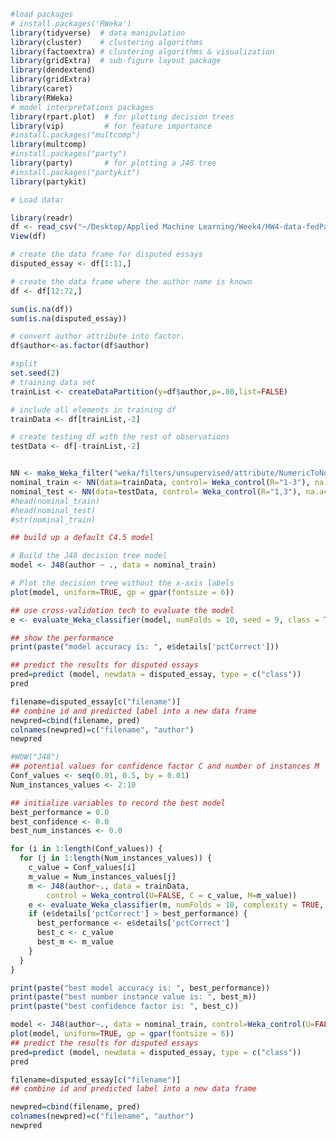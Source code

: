 ```r
#load packages
# install.packages('RWeka')
library(tidyverse)  # data manipulation
library(cluster)    # clustering algorithms
library(factoextra) # clustering algorithms & visualization
library(gridExtra)  # sub-figure layout package
library(dendextend)
library(gridExtra)
library(caret)
library(RWeka)
# model interpretations packages
library(rpart.plot)  # for plotting decision trees
library(vip)         # for feature importance
#install.packages("multcomp")
library(multcomp)
#install.packages("party")
library(party)       # for plotting a J48 tree  
#install.packages("partykit")
library(partykit)
```

```r
# Load data:

library(readr)
df <- read_csv("~/Desktop/Applied Machine Learning/Week4/HW4-data-fedPapers85(1).csv")
View(df)
```

```r
# create the data frame for disputed essays
disputed_essay <- df[1:11,]

# create the data frame where the author name is known
df <- df[12:72,]
```

```r
sum(is.na(df))
sum(is.na(disputed_essay))
```

```r
# convert author attribute into factor.
df$author<-as.factor(df$author)
```

```r
#split
set.seed(2)
# training data set
trainList <- createDataPartition(y=df$author,p=.80,list=FALSE)

# include all elements in training df
trainData <- df[trainList,-2]

# create testing df with the rest of observations
testData <- df[-trainList,-2]


NN <- make_Weka_filter("weka/filters/unsupervised/attribute/NumericToNominal")
nominal_train <- NN(data=trainData, control= Weka_control(R="1-3"), na.action = NULL)
nominal_test <- NN(data=testData, control= Weka_control(R="1,3"), na.action = NULL)
#head(nominal_train)
#head(nominal_test)
#str(nominal_train)
```

```r
## build up a default C4.5 model

# Build the J48 decision tree model
model <- J48(author ~ ., data = nominal_train)

# Plot the decision tree without the x-axis labels
plot(model, uniform=TRUE, gp = gpar(fontsize = 6))

## use cross-validation tech to evaluate the model
e <- evaluate_Weka_classifier(model, numFolds = 10, seed = 9, class = TRUE)

## show the performance
print(paste("model accuracy is: ", e$details['pctCorrect']))
```

```r
## predict the results for disputed essays
pred=predict (model, newdata = disputed_essay, type = c("class"))
pred
```

```r
filename=disputed_essay[c("filename")]
## combine id and predicted label into a new data frame
newpred=cbind(filename, pred)
colnames(newpred)=c("filename", "author")
newpred
```

```r
#WOW("J48")
## potential values for confidence factor C and number of instances M
Conf_values <- seq(0.01, 0.5, by = 0.01)
Num_instances_values <- 2:10

## initialize variables to record the best model
best_performance = 0.0
best_confidence <- 0.0
best_num_instances <- 0.0

for (i in 1:length(Conf_values)) {
  for (j in 1:length(Num_instances_values)) {
    c_value = Conf_values[i]
    m_value = Num_instances_values[j]
    m <- J48(author~., data = trainData,
        control = Weka_control(U=FALSE, C = c_value, M=m_value))
    e <- evaluate_Weka_classifier(m, numFolds = 10, complexity = TRUE, seed = 9, class = TRUE)
    if (e$details['pctCorrect'] > best_performance) {
      best_performance <- e$details['pctCorrect']
      best_c <- c_value
      best_m <- m_value
    }
  }
}

```

```r
print(paste("best model accuracy is: ", best_performance))
print(paste("best number instance value is: ", best_m))
print(paste("best confidence factor is: ", best_c))
```

```r
model <- J48(author~., data = nominal_train, control=Weka_control(U=FALSE, M=best_m, C=best_c))
plot(model, uniform=TRUE, gp = gpar(fontsize = 6))
## predict the results for disputed essays
pred=predict (model, newdata = disputed_essay, type = c("class"))
pred
```

```r
filename=disputed_essay[c("filename")]
## combine id and predicted label into a new data frame

newpred=cbind(filename, pred)
colnames(newpred)=c("filename", "author")
newpred
```
